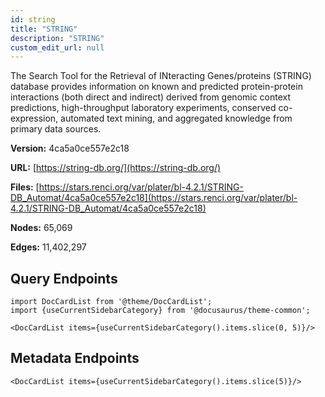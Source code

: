 ```yaml
---
id: string
title: "STRING"
description: "STRING"
custom_edit_url: null
---
```





The Search Tool for the Retrieval of INteracting Genes/proteins (STRING) database provides information on known and predicted protein-protein interactions (both direct and indirect) derived from genomic context predictions, high-throughput laboratory experiments, conserved co-expression, automated text mining, and aggregated knowledge from primary data sources.

**Version:** 4ca5a0ce557e2c18

**URL:** [https://string-db.org/](https://string-db.org/)

**Files:** [https://stars.renci.org/var/plater/bl-4.2.1/STRING-DB_Automat/4ca5a0ce557e2c18](https://stars.renci.org/var/plater/bl-4.2.1/STRING-DB_Automat/4ca5a0ce557e2c18)

**Nodes:** 65,069

**Edges:** 11,402,297






## Query Endpoints
```mdx-code-block
import DocCardList from '@theme/DocCardList';
import {useCurrentSidebarCategory} from '@docusaurus/theme-common';

<DocCardList items={useCurrentSidebarCategory().items.slice(0, 5)}/>
```

## Metadata Endpoints    
```mdx-code-block
<DocCardList items={useCurrentSidebarCategory().items.slice(5)}/>
```
      